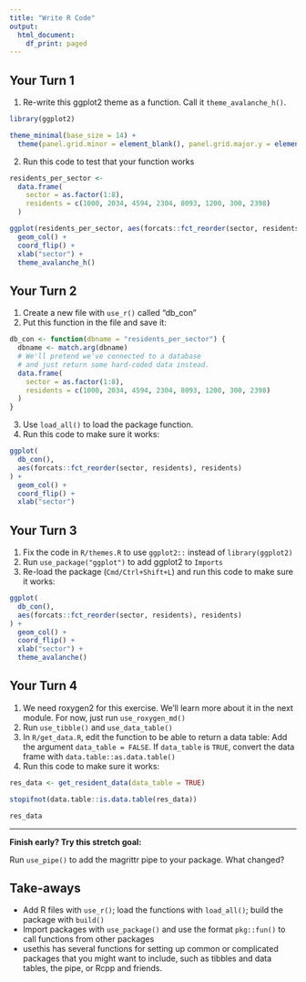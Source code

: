 ```yaml
---
title: "Write R Code"
output:
  html_document:
    df_print: paged
---
```


## Your Turn 1

1. Re-write this ggplot2 theme as a function. Call it `theme_avalanche_h()`.

```r
library(ggplot2)

theme_minimal(base_size = 14) + 
  theme(panel.grid.minor = element_blank(), panel.grid.major.y = element_blank())
```

2. Run this code to test that your function works

```r
residents_per_sector <- 
  data.frame(
    sector = as.factor(1:8),
    residents = c(1000, 2034, 4594, 2304, 8093, 1200, 300, 2398)
  )

ggplot(residents_per_sector, aes(forcats::fct_reorder(sector, residents), residents)) +
  geom_col() + 
  coord_flip() + 
  xlab("sector") + 
  theme_avalanche_h()
```

## Your Turn 2

1. Create a new file with `use_r()` called "db_con"
2. Put this function in the file and save it:

```r
db_con <- function(dbname = "residents_per_sector") {
  dbname <- match.arg(dbname)
  # We'll pretend we've connected to a database
  # and just return some hard-coded data instead.
  data.frame(
    sector = as.factor(1:8),
    residents = c(1000, 2034, 4594, 2304, 8093, 1200, 300, 2398)
  )
}
```

3. Use `load_all()` to load the package function.
4. Run this code to make sure it works:


```r
ggplot(
  db_con(), 
  aes(forcats::fct_reorder(sector, residents), residents)
) +
  geom_col() + 
  coord_flip() + 
  xlab("sector") 
```


## Your Turn 3

1. Fix the code in `R/themes.R` to use `ggplot2::` instead of `library(ggplot2)`
2. Run `use_package("ggplot")` to add ggplot2 to `Imports`
3. Re-load the package (`Cmd/Ctrl+Shift+L`) and run this code to make sure it works:

```r
ggplot(
  db_con(), 
  aes(forcats::fct_reorder(sector, residents), residents)
) +
  geom_col() + 
  coord_flip() + 
  xlab("sector") +
  theme_avalanche()
```


## Your Turn 4

1. We need roxygen2 for this exercise. We'll learn more about it in the next module. For now, just run `use_roxygen_md()`
2. Run `use_tibble()` and `use_data_table()`
3. In `R/get_data.R`, edit the function to be able to return a data table: Add the argument `data_table = FALSE`. If `data_table` is `TRUE`, convert the data frame with `data.table::as.data.table()`
4. Run this code to make sure it works:

```r
res_data <- get_resident_data(data_table = TRUE)

stopifnot(data.table::is.data.table(res_data))

res_data
```

---

**Finish early? Try this stretch goal:**

Run `use_pipe()` to add the magrittr pipe to your package. What changed?

## Take-aways

* Add R files with `use_r()`; load the functions with `load_all()`; build the package with `build()`
* Import packages with `use_package()` and use the format `pkg::fun()` to call functions from other packages
* usethis has several functions for setting up common or complicated packages that you might want to include, such as tibbles and data tables, the pipe, or Rcpp and friends.

